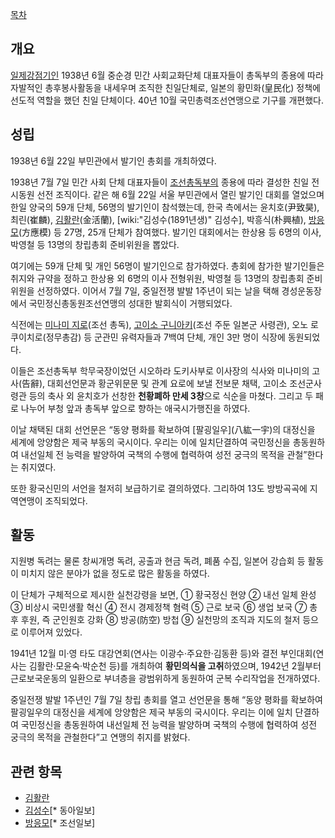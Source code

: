 [[목차]]
== 개요 ==
[[일제강점기]]인 1938년 6월 중순경 민간 사회교화단체 대표자들이 총독부의 종용에 따라 자발적인 총후봉사활동을 내세우며 조직한 친일단체로, 일본의 황민화(皇民化) 정책에 선도적 역할을 했던 친일 단체이다. 40년 10월 국민총력조선연맹으로 기구를 개편했다.

== 성립 ==
1938년 6월 22일 부민관에서 발기인 총회를 개최하였다.

1938년 7월 7일 민간 사회 단체 대표자들이 [[조선총독부]]의 종용에 따라 결성한 친일 전시동원 선전 조직이다. 같은 해 6월 22일 서울 부민관에서 열린 발기인 대회를 열었으며 한일 양국의 59개 단체, 56명의 발기인이 참석했는데, 한국 측에서는 윤치호(尹致昊), 최린(崔麟), [[김활란]](金活蘭), [wiki:"김성수(1891년생)" 김성수], 박흥식(朴興植), [[방응모]](方應模) 등 27명, 25개 단체가 참여했다. 발기인 대회에서는 한상용 등 6명의 이사, 박영철 등 13명의 창립총회 준비위원을 뽑았다.

여기에는 59개 단체 및 개인 56명이 발기인으로 참가하였다. 총회에 참가한 발기인들은 취지와 규약을 정하고 한상용 외 6명의 이사 전형위원, 박영철 등 13명의 창립총회 준비위원을 선정하였다. 이어서 7월 7일, 중일전쟁 발발 1주년이 되는 날을 택해 경성운동장에서 국민정신총동원조선연맹의 성대한 발회식이 거행되었다.

식전에는 [[미나미 지로]](조선 총독), [[고이소 구니아키]](조선 주둔 일본군 사령관), 오노 로쿠이치로(정무총감) 등 군관민 유력자들과 7백여 단체, 개인 3만 명이 식장에 동원되었다.

이들은 조선총독부 학무국장이었던 시오하라 도키사부로 이사장의 식사와 미나미의 고사(告辭), 대회선언문과 황군위문문 및 관계 요로에 보낼 전보문 채택, 고이소 조선군사령관 등의 축사 외 윤치호가 선창한 '''천황폐하 만세 3창'''으로 식순을 마쳤다. 그리고 두 패로 나누어 부청 앞과 총독부 앞으로 향하는 애국시가행진을 하였다.

이날 채택된 대회 선언문은 “동양 평화를 확보하여 [팔굉일우](八紘一宇)의 대정신을 세계에 앙양함은 제국 부동의 국시이다. 우리는 이에 일치단결하여 국민정신을 총동원하여 내선일체 전 능력을 발양하여 국책의 수행에 협력하여 성전 궁극의 목적을 관철”한다는 취지였다.

또한 황국신민의 서언을 철저히 보급하기로 결의하였다. 그리하여 13도 방방곡곡에 지역연맹이 조직되었다.

== 활동 ==
지원병 독려는 물론 창씨개명 독려, 공출과 현금 독려, 폐품 수집, 일본어 강습회 등 활동이 미치지 않은 분야가 없을 정도로 많은 활동을 하였다.

이 단체가 구체적으로 제시한 실천강령을 보면, ① 황국정신 현양 ② 내선 일체 완성 ③ 비상시 국민생활 혁신 ④ 전시 경제정책 혐력 ⑤ 근로 보국 ⑥ 생업 보국 ⑦ 총후 후원, 즉 군인원호 강화 ⑧ 방공(防空) 방첩 ⑨ 실천망의 조직과 지도의 철저 등으로 이루어져 있었다.

1941년 12월 미·영 타도 대강연회(연사는 이광수·주요한·김동환 등)와 결전 부인대회(연사는 김활란·모윤숙·박순천 등)를 개최하여 '''황민의식을 고취'''하였으며, 1942년 2월부터 근로보국운동의 일환으로 부녀층을 광범위하게 동원하여 군복 수리작업을 전개하였다.

중일전쟁 발발 1주년인 7월 7일 창립 총회를 열고 선언문을 통해 “동양 평화를 확보하여 팔굉일우의 대정신을 세계에 앙양함은 제국 부동의 국시이다. 우리는 이에 일치 단결하여 국민정신을 총동원하여 내선일체 전 능력을 발양하며 국책의 수행에 협력하여 성전 궁극의 목적을 관철한다”고 연맹의 취지를 밝혔다.

== 관련 항목 ==
* [[김활란]]
* [[김성수]][* 동아일보]
* [[방응모]][* 조선일보]
